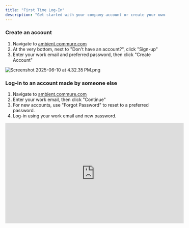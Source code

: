 ```yaml
---
title: "First Time Log-In"
description: "Get started with your company account or create your own—logging in is quick and simple."
---
```


### Create an account

1. Navigate to [ambient.commure.com](http://ambient.commure.com)
2. At the very bottom, next to "Don't have an account?", click "Sign-up"
3. Enter your work email and preferred password, then click "Create Account"

![Screenshot 2025-06-10 at 4.32.35 PM.png](/images/Screenshot2025-06-10at4.32.35PM.png)

### Log-in to an account made by someone else

1. Navigate to [ambient.commure.com](http://ambient.commure.com)
2. Enter your work email, then click "Continue"
3. For new accounts, use "Forgot Password" to reset to a preferred password.
4. Log-in using your work email and new password.

<iframe width="560" height="315" src="https://www.youtube.com/embed/u1KtyEhcIrk?si=v97_VALVSofOlaVs &mute=1" title="YouTube video player" frameborder="0" allow="accelerometer; autoplay; clipboard-write; encrypted-media; gyroscope; picture-in-picture; web-share" referrerpolicy="strict-origin-when-cross-origin" allowfullscreen />
